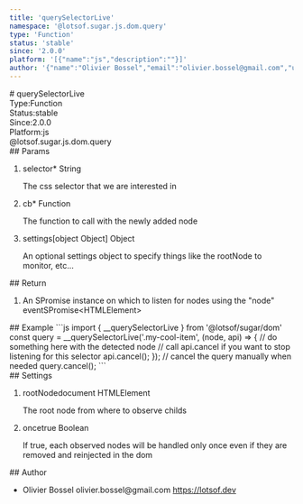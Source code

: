 ```yaml
---
title: 'querySelectorLive'
namespace: '@lotsof.sugar.js.dom.query'
type: 'Function'
status: 'stable'
since: '2.0.0'
platform: '[{"name":"js","description":""}]'
author: '{"name":"Olivier Bossel","email":"olivier.bossel@gmail.com","url":"https://lotsof.dev"}'
---
```

<div class="docmap-mdx">
# querySelectorLive
<div class="_metas">
<div class="_type"><span class="_type-label">Type:</span><span class="_type-value">Function</span></div>
<div class="_status"><span class="_status-label">Status:</span><span class="_status-value -stable">stable</span></div>
<div class="_since"><span class="_since-label">Since:</span><span class="_since-value">2.0.0</span></div>
<div class="_platform"><span class="_platform-label">Platform:</span><span class="_platform-value -js">js</span></div>
</div>
<div class="_namespace">@lotsof.sugar.js.dom.query</div>
<div class="_params">
## Params
<ol class="_list">
<li class="_item">
<span class="_name">selector<span class="_required">*</span></span><span class="_default"></span> <span class="_type">String</span>
<p class="_description">The css selector that we are interested in</p>
</li>
<li class="_item">
<span class="_name">cb<span class="_required">*</span></span><span class="_default"></span> <span class="_type">Function</span>
<p class="_description">The function to call with the newly added node</p>
</li>
<li class="_item">
<span class="_name">settings</span><span class="_default">&lsqb;object Object&rsqb;</span> <span class="_type">Object</span>
<p class="_description">An optional settings object to specify things like the rootNode to monitor&comma; etc&period;&period;&period;</p>
</li>
</ol>
</div>
<div class="_return">
## Return
<ol class="_list">
<li class="_item">
<span class="_description">An SPromise instance on which to listen for nodes using the "node" event</span><span class="_default"></span><span class="_type">SPromise&lt;HTMLElement&gt;</span>
</li>
</ol>
</div>
<div class="_examples">
## Example
```js
import { __querySelectorLive } from '@lotsof/sugar/dom'
const query = __querySelectorLive('.my-cool-item', (node, api) => {
	    // do something here with the detected node
     // call api.cancel if you want to stop listening for this selector
     api.cancel();
});
// cancel the query manually when needed
query.cancel();
```
</div>
<div class="_settings">
## Settings
<ol class="_list">
<li class="_item">
<span class="_name">rootNode</span><span class="_default">document</span> <span class="_type">HTMLElement</span>
<p class="_description">The root node from where to observe childs</p>
</li>
<li class="_item">
<span class="_name">once</span><span class="_default">true</span> <span class="_type">Boolean</span>
<p class="_description">If true, each observed nodes will be handled only once even if they are removed and reinjected in the dom</p>
</li>
</ol>
</div>
<div class="_author">
## Author
<ul class="_list">
<li class="_item">
<span class="_name">Olivier Bossel</span>
<span class="_email">olivier.bossel@gmail.com</span>
<a href="https://lotsof.dev" target="_blank" class="_url">https://lotsof.dev</a>
</li>
</ul>
</div>
</div>